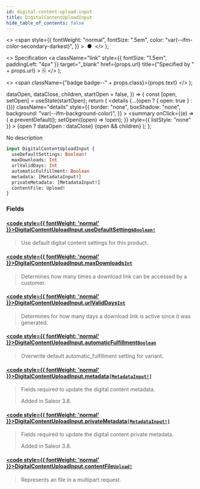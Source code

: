 ```yaml
---
id: digital-content-upload-input
title: DigitalContentUploadInput
hide_table_of_contents: false
---
```


  <>
    <span
      style={{
        fontWeight: "normal",
        fontSize: ".5em",
        color: "var(--ifm-color-secondary-darkest)",
      }}
    >
      &nbsp;●&nbsp;
    </span>
  </>
);

  <>
    Specification
    <a
      className="link"
      style={{ fontSize: "1.5em", paddingLeft: "4px" }}
      target="\_blank"
      href={props.url}
      title={"Specified by " + props.url}
    >
      ⎘
    </a>
  </>
);

  <>
    <span className={"badge badge--" + props.class}>{props.text}</span>
  </>
);


  dataOpen,
  dataClose,
  children,
  startOpen = false,
}) => {
  const [open, setOpen] = useState(startOpen);
  return (
    <details
      {...(open ? { open: true } : {})}
      className="details"
      style={{
        border: "none",
        boxShadow: "none",
        background: "var(--ifm-background-color)",
      }}
    >
      <summary
        onClick={(e) => {
          e.preventDefault();
          setOpen((open) => !open);
        }}
        style={{ listStyle: "none" }}
      >
        {open ? dataOpen : dataClose}
      </summary>
      {open && children}
    </details>
  );
};

No description

```graphql
input DigitalContentUploadInput {
  useDefaultSettings: Boolean!
  maxDownloads: Int
  urlValidDays: Int
  automaticFulfillment: Boolean
  metadata: [MetadataInput!]
  privateMetadata: [MetadataInput!]
  contentFile: Upload!
}
```

### Fields

#### [<code style={{ fontWeight: 'normal' }}>DigitalContentUploadInput.<b>useDefaultSettings</b></code>](#)<Bullet />[`Boolean!`](../../../api-storefront/miscellaneous/scalars/boolean) <Badge class="secondary" text="non-null"/> <Badge class="secondary" text="scalar"/>

> Use default digital content settings for this product.

#### [<code style={{ fontWeight: 'normal' }}>DigitalContentUploadInput.<b>maxDownloads</b></code>](#)<Bullet />[`Int`](../../../api-storefront/miscellaneous/scalars/int) <Badge class="secondary" text="scalar"/>

> Determines how many times a download link can be accessed by a customer.

#### [<code style={{ fontWeight: 'normal' }}>DigitalContentUploadInput.<b>urlValidDays</b></code>](#)<Bullet />[`Int`](../../../api-storefront/miscellaneous/scalars/int) <Badge class="secondary" text="scalar"/>

> Determines for how many days a download link is active since it was generated.

#### [<code style={{ fontWeight: 'normal' }}>DigitalContentUploadInput.<b>automaticFulfillment</b></code>](#)<Bullet />[`Boolean`](../../../api-storefront/miscellaneous/scalars/boolean) <Badge class="secondary" text="scalar"/>

> Overwrite default automatic_fulfillment setting for variant.

#### [<code style={{ fontWeight: 'normal' }}>DigitalContentUploadInput.<b>metadata</b></code>](#)<Bullet />[`[MetadataInput!]`](../../../api-storefront/miscellaneous/inputs/metadata-input) <Badge class="secondary" text="list"/> <Badge class="secondary" text="input"/>

> Fields required to update the digital content metadata.
>
> Added in Saleor 3.8.

#### [<code style={{ fontWeight: 'normal' }}>DigitalContentUploadInput.<b>privateMetadata</b></code>](#)<Bullet />[`[MetadataInput!]`](../../../api-storefront/miscellaneous/inputs/metadata-input) <Badge class="secondary" text="list"/> <Badge class="secondary" text="input"/>

> Fields required to update the digital content private metadata.
>
> Added in Saleor 3.8.

#### [<code style={{ fontWeight: 'normal' }}>DigitalContentUploadInput.<b>contentFile</b></code>](#)<Bullet />[`Upload!`](../../../api-storefront/miscellaneous/scalars/upload) <Badge class="secondary" text="non-null"/> <Badge class="secondary" text="scalar"/>

> Represents an file in a multipart request.
